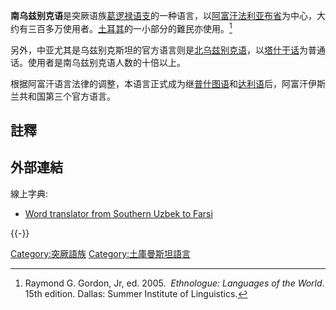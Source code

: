 {{Infobox Language
|name=南烏茲別克語
|nativename=اوزبیکچه, اوزبیکی, اوزبیک تورکچه
|familycolor=Altaic
|states=[[阿富汗|阿富汗]]、[[乌兹别克斯坦|乌兹别克斯坦]]、[[土库曼斯坦|土库曼斯坦]]、[[伊朗|伊朗]]、[[塔吉克斯坦|塔吉克斯坦]]、[[中国|中国]]、[[沙特阿拉伯|沙特阿拉伯]]、[[巴基斯坦|巴基斯坦]]
|ethnicity=[[乌兹别克人|乌兹别克人]]
|speakers = 420万
|date     = 2017
|ref      = e18
|fam1=[[阿尔泰语系|阿尔泰语系]]（有争议）
|fam2=[[突厥语族|突厥语族]]
|fam3=[[葛邏祿語支|葛邏祿語支]]<ref name="Newton2014">{{cite book|author=Scott Newton|title=Law and the Making of the Soviet World: The Red Demiurge|url=https://books.google.com/books?id=3JWLBQAAQBAJ&pg=PA232&dq=Chagatai+%22Old+Uzbek%22+official&hl=en&sa=X&ved=0ahUKEwi8sMj0tO_KAhXI1R4KHe_2DEgQ6AEIIzAB#v=onepage&q=Chagatai%20%22Old%20Uzbek%22%20official&f=false|date=20 November 2014|publisher=Routledge|isbn=978-1-317-92978-9|pages=232–}}</ref>
|fam4=[[乌兹别克语|乌兹别克语]]
|ancestor=[[中古突厥语|中古突厥语]]
|ancestor2=[[花剌子模语|花剌子模语]]
|ancestor3=[[察合台语|察合台语]]
|nation= {{AFG}}（第三个官方语言）
|script=[[阿拉伯字母|阿拉伯字母]]
| image = Uzbek language in nastaliq.jpg
| imagesize = 150px
| imagecaption = 
|iso3=uzs
|lingua=44-AAB-da, db
|glotto=sout2699
|glottorefname=Southern Uzbek
|notice=IPA
|minority={{plainlist|
*{{flag|China}}
}}
|agency        = {{link-en|阿富汗教育部|Ministry of Education (Afghanistan)}}
}}

'''南乌兹别克语'''是突厥语族[[葛逻禄语支|葛逻禄语支]]的一种语言，以[[阿富汗|阿富汗]][[法利亚布省|法利亚布省]]为中心，大约有三百多万使用者。[[土耳其|土耳其]]的一小部分的難民亦使用。<ref>Raymond G. Gordon, Jr, ed.  2005.  ''Ethnologue:  Languages of the World''.  15th edition.  Dallas:  Summer Institute of Linguistics.</ref>

另外，中亚尤其是乌兹别克斯坦的官方语言则是[[北乌兹别克语|北乌兹别克语]]，以[[塔什干话|塔什干话]]为普通话。使用者是南乌兹别克语人数的十倍以上。

根据{{when|近期}}阿富汗语言法律的调整，本语言正式成为继[[普什图语|普什图语]]和[[达利语|达利语]]后，阿富汗伊斯兰共和国第三个官方语言。

==註釋==
{{reflist|2}}

==外部連結==
{{incubator|code=uzs}}
; 線上字典:
* [http://www.uzsoz.net/ Word translator from Southern Uzbek to Farsi] {{Wayback|url=http://www.uzsoz.net/ |date=20220423095020 }}
{{-}}
{{Turkic languages|state=collapsed}}
{{阿富汗语言|state=collapsed}}
{{Language-stub}}
{{afghanistan-stub}}

[[Category:突厥語族|Category:突厥語族]]
[[Category:土庫曼斯坦語言|Category:土庫曼斯坦語言]]